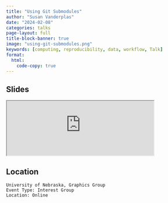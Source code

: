 ```yaml
---
title: "Using Git Submodules"
author: "Susan Vanderplas"
date: "2024-02-08"
categories: talks
page-layout: full
title-block-banner: true
image: "using-git-submodules.png"
keywords: [computing, reproducibility, data, workflow, Talk]
format:
  html:
    code-copy: true
---
```

 
## Slides

<iframe src='https://srvanderplas.github.io/2024-Presentations/02-graphics-git-submodules/#/title-slide' height='auto' width='80%'>
                        </iframe>
## Location

    University of Nebraska, Graphics Group
    Event Type: Interest Group
    Location: Online
